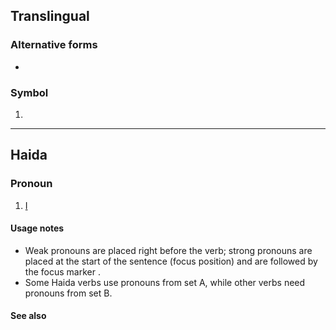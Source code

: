 {{also|hl.|hL|ḥl}}
==Translingual==

===Alternative forms===
* {{l|mul|hL}}

===Symbol===

{{head|mul|symbol}}

# {{SI-unit-abb2|hecto|liter|litre|[[fluid measure]]}}

----

==Haida==

===Pronoun===
{{head|hai|pronoun}}

# [[I]] {{gloss|1st person singular personal pronoun, weak-A}}

====Usage notes====
* Weak pronouns are placed right before the verb; strong pronouns are placed at the start of the sentence (focus position) and are followed by the focus marker {{l|hai|uu}}.
* Some Haida verbs use pronouns from set A, while other verbs need pronouns from set B.

====See also====
{{hai-personal pronouns}}
